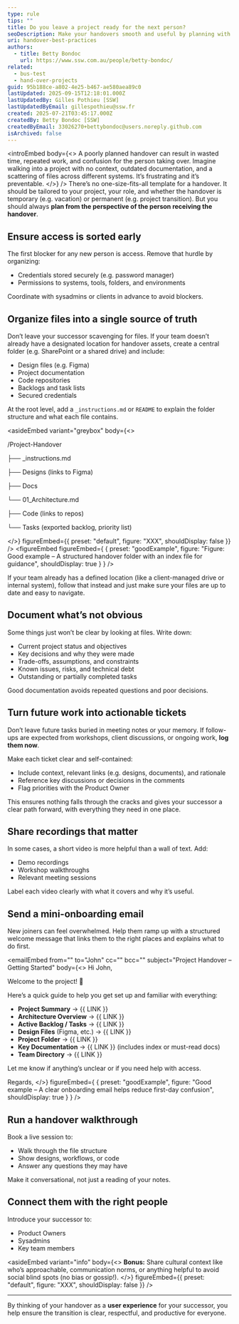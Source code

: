 ```yaml
---
type: rule
tips: ""
title: Do you leave a project ready for the next person?
seoDescription: Make your handovers smooth and useful by planning with your successor in mind, whether you're going on leave or leaving the project permanently.
uri: handover-best-practices
authors:
  - title: Betty Bondoc
    url: https://www.ssw.com.au/people/betty-bondoc/
related:
  - bus-test
  - hand-over-projects
guid: 95b188ce-a802-4e25-b467-ae580aea89c0
lastUpdated: 2025-09-15T12:18:01.000Z
lastUpdatedBy: Gilles Pothieu [SSW]
lastUpdatedByEmail: gillespothieu@ssw.fr
created: 2025-07-21T03:45:17.000Z
createdBy: Betty Bondoc [SSW]
createdByEmail: 33026270+bettybondoc@users.noreply.github.com
isArchived: false
---
```


<introEmbed
  body={<>
A poorly planned handover can result in wasted time, repeated work, and confusion for the person taking over. Imagine walking into a project with no context, outdated documentation, and a scattering of files across different systems. It’s frustrating and it’s preventable.
  </>}
/>
There’s no one-size-fits-all template for a handover. It should be tailored to your project, your role, and whether the handover is temporary (e.g. vacation) or permanent (e.g. project transition). But you should always **plan from the perspective of the person receiving the handover**.

## Ensure access is sorted early

The first blocker for any new person is access. Remove that hurdle by organizing:

* Credentials stored securely (e.g. password manager)
* Permissions to systems, tools, folders, and environments

Coordinate with sysadmins or clients in advance to avoid blockers.

## Organize files into a single source of truth

Don’t leave your successor scavenging for files. If your team doesn’t already have a designated location for handover assets, create a central folder (e.g. SharePoint or a shared drive) and include:

* Design files (e.g. Figma)
* Project documentation
* Code repositories
* Backlogs and task lists
* Secured credentials

At the root level, add a `_instructions.md` or `README` to explain the folder structure and what each file contains.


<asideEmbed
  variant="greybox"
  body={<>
    
/Project-Handover

├── _instructions.md

├── Designs (links to Figma)

├── Docs

  └── 01_Architecture.md

├── Code (links to repos)

└── Tasks (exported backlog, priority list)

  </>}
  figureEmbed={{
    preset: "default",
    figure: "XXX",
    shouldDisplay: false
  }}
/>
<figureEmbed figureEmbed={ {
  preset: "goodExample",
  figure: "Figure: Good example – A structured handover folder with an index file for guidance",
  shouldDisplay: true
} } />


If your team already has a defined location (like a client-managed drive or internal system), follow that instead and just make sure your files are up to date and easy to navigate.

## Document what’s not obvious

Some things just won’t be clear by looking at files. Write down:

* Current project status and objectives
* Key decisions and why they were made
* Trade-offs, assumptions, and constraints
* Known issues, risks, and technical debt
* Outstanding or partially completed tasks

Good documentation avoids repeated questions and poor decisions.

## Turn future work into actionable tickets

Don’t leave future tasks buried in meeting notes or your memory. If follow-ups are expected from workshops, client discussions, or ongoing work, **log them now**.

Make each ticket clear and self-contained:

* Include context, relevant links (e.g. designs, documents), and rationale
* Reference key discussions or decisions in the comments
* Flag priorities with the Product Owner

This ensures nothing falls through the cracks and gives your successor a clear path forward, with everything they need in one place.

## Share recordings that matter

In some cases, a short video is more helpful than a wall of text. Add:

* Demo recordings
* Workshop walkthroughs
* Relevant meeting sessions

Label each video clearly with what it covers and why it’s useful.

## Send a mini-onboarding email

New joiners can feel overwhelmed. Help them ramp up with a structured welcome message that links them to the right places and explains what to do first.

<emailEmbed
  from=""
  to="John"
  cc=""
  bcc=""
  subject="Project Handover – Getting Started"
  body={<>
    Hi John,

Welcome to the project! 🎉

Here’s a quick guide to help you get set up and familiar with everything:

* **Project Summary** → &#123;&#123; LINK &#125;&#125;
* **Architecture Overview** → &#123;&#123; LINK &#125;&#125;
* **Active Backlog / Tasks** → &#123;&#123; LINK &#125;&#125;
* **Design Files** (Figma, etc.) → &#123;&#123; LINK &#125;&#125;
* **Project Folder** → &#123;&#123; LINK &#125;&#125;
* **Key Documentation** → &#123;&#123; LINK &#125;&#125; (includes index or must-read docs)
* **Team Directory** → &#123;&#123; LINK &#125;&#125;

Let me know if anything’s unclear or if you need help with access.

Regards,
  </>}
  figureEmbed={ {
    preset: "goodExample",
    figure: "Good example – A clear onboarding email helps reduce first-day confusion",
    shouldDisplay: true
  } }
/>

## Run a handover walkthrough

Book a live session to:

* Walk through the file structure
* Show designs, workflows, or code
* Answer any questions they may have

Make it conversational, not just a reading of your notes.

## Connect them with the right people

Introduce your successor to:

* Product Owners
* Sysadmins
* Key team members


<asideEmbed
  variant="info"
  body={<>
    **Bonus:** Share cultural context like who’s approachable, communication norms, or anything helpful to avoid social blind spots (no bias or gossip!).
  </>}
  figureEmbed={{
    preset: "default",
    figure: "XXX",
    shouldDisplay: false
  }}
/>


---

By thinking of your handover as a **user experience** for your successor, you help ensure the transition is clear, respectful, and productive for everyone.

